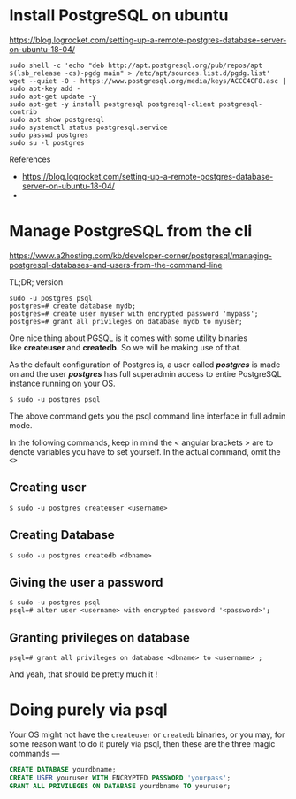 # Install PostgreSQL on ubuntu

https://blog.logrocket.com/setting-up-a-remote-postgres-database-server-on-ubuntu-18-04/

```shell
sudo shell -c 'echo "deb http://apt.postgresql.org/pub/repos/apt $(lsb_release -cs)-pgdg main" > /etc/apt/sources.list.d/pgdg.list'
wget --quiet -O - https://www.postgresql.org/media/keys/ACCC4CF8.asc | sudo apt-key add -
sudo apt-get update -y
sudo apt-get -y install postgresql postgresql-client postgresql-contrib
sudo apt show postgresql
sudo systemctl status postgresql.service
sudo passwd postgres
sudo su -l postgres
```

References

- https://blog.logrocket.com/setting-up-a-remote-postgres-database-server-on-ubuntu-18-04/
-

# Manage PostgreSQL from the cli

https://www.a2hosting.com/kb/developer-corner/postgresql/managing-postgresql-databases-and-users-from-the-command-line

TL;DR; version

```shell
sudo -u postgres psql
postgres=# create database mydb;
postgres=# create user myuser with encrypted password 'mypass';
postgres=# grant all privileges on database mydb to myuser;
```

One nice thing about PGSQL is it comes with some utility binaries like **createuser** and **createdb.** So we will be making use of that.

As the default configuration of Postgres is, a user called **_postgres_** is made on and the user **_postgres_** has full superadmin access to entire PostgreSQL instance running on your OS.

`$ sudo -u postgres psql`

The above command gets you the psql command line interface in full admin mode.

In the following commands, keep in mind the < angular brackets > are to denote variables you have to set yourself. In the actual command, omit the `<>`

## Creating user

`$ sudo -u postgres createuser <username>`

## Creating Database

`$ sudo -u postgres createdb <dbname>`

## Giving the user a password

```
$ sudo -u postgres psql
psql=# alter user <username> with encrypted password '<password>';
```

## Granting privileges on database

`psql=# grant all privileges on database <dbname> to <username> ;`

And yeah, that should be pretty much it !

# Doing purely via psql

Your OS might not have the `createuser` or `createdb` binaries, or you may, for some reason want to do it purely via psql, then these are the three magic commands —

```SQL
CREATE DATABASE yourdbname;
CREATE USER youruser WITH ENCRYPTED PASSWORD 'yourpass';
GRANT ALL PRIVILEGES ON DATABASE yourdbname TO youruser;
```
